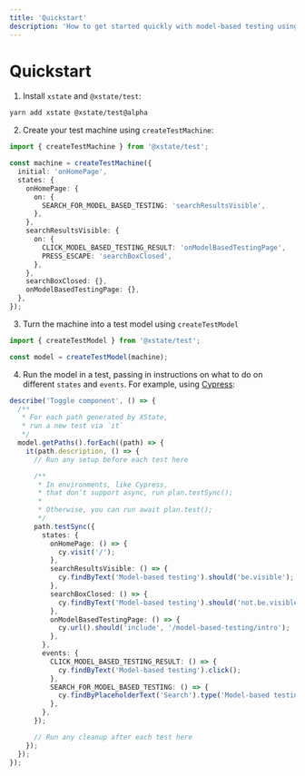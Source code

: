 ```yaml
---
title: 'Quickstart'
description: 'How to get started quickly with model-based testing using XState and @xstate/test.'
---
```


# Quickstart

<!-- deps: ["testing-intro"] -->

1. Install `xstate` and `@xstate/test`:

```bash
yarn add xstate @xstate/test@alpha
```

2. Create your test machine using `createTestMachine`:

```ts
import { createTestMachine } from '@xstate/test';

const machine = createTestMachine({
  initial: 'onHomePage',
  states: {
    onHomePage: {
      on: {
        SEARCH_FOR_MODEL_BASED_TESTING: 'searchResultsVisible',
      },
    },
    searchResultsVisible: {
      on: {
        CLICK_MODEL_BASED_TESTING_RESULT: 'onModelBasedTestingPage',
        PRESS_ESCAPE: 'searchBoxClosed',
      },
    },
    searchBoxClosed: {},
    onModelBasedTestingPage: {},
  },
});
```

3. Turn the machine into a test model using `createTestModel`

```ts
import { createTestModel } from '@xstate/test';

const model = createTestModel(machine);
```

4. Run the model in a test, passing in instructions on what to do on different `states` and `events`. For example, using [Cypress](https://www.cypress.io/):

```ts
describe('Toggle component', () => {
  /**
   * For each path generated by XState,
   * run a new test via `it`
   */
  model.getPaths().forEach((path) => {
    it(path.description, () => {
      // Run any setup before each test here

      /**
       * In environments, like Cypress,
       * that don’t support async, run plan.testSync();
       *
       * Otherwise, you can run await plan.test();
       */
      path.testSync({
        states: {
          onHomePage: () => {
            cy.visit('/');
          },
          searchResultsVisible: () => {
            cy.findByText('Model-based testing').should('be.visible');
          },
          searchBoxClosed: () => {
            cy.findByText('Model-based testing').should('not.be.visible');
          },
          onModelBasedTestingPage: () => {
            cy.url().should('include', '/model-based-testing/intro');
          },
        },
        events: {
          CLICK_MODEL_BASED_TESTING_RESULT: () => {
            cy.findByText('Model-based testing').click();
          },
          SEARCH_FOR_MODEL_BASED_TESTING: () => {
            cy.findByPlaceholderText('Search').type('Model-based testing');
          },
        },
      });

      // Run any cleanup after each test here
    });
  });
});
```
